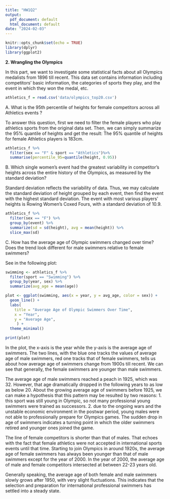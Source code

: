 ```yaml
---
title: "HW1Q2"
output:
  pdf_document: default
  html_document: default
date: "2024-02-03"
---
```


```r
knitr::opts_chunk$set(echo = TRUE)
library(dplyr)
library(ggplot2)
```

**2. Wrangling the Olympics**

In this part, we want to investigate some statistical facts about all Olympics medalists from 1896 till recent. This data set contains information including competitors' basic information, the categories of sports they play, and the event in which they won the medal, etc. 

```r

athletics_f = read.csv('data/olympics_top20.csv')

```

A. What is the 95th percentile of heights for female competitors across all Athletics events ? 

To answer this question, first we need to filter the female players who play athletics sports from the original data set. Then, we can simply summarize the 95% quantile of heights and get the result: The 95% quantile of heights for female Athletics players is 183cm. 
```r

athletics_f %>% 
  filter(sex == "F" & sport == "Athletics")%>%
  summarise(percentile_95=quantile(height, 0.95))

```

B. Which single women's event had the greatest variability in competitor's heights across the entire history of the Olympics, as measured by the standard deviation?

Standard deviation reflects the variability of data. Thus, we may calculate the standard deviation of height grouped by each event, then find the event with the highest standard deviation. The event with most various players' heights is Rowing Women's Coxed Fours, with a standard deviation of 10.9. 

```r

athletics_f %>%
  filter(sex == "F") %>%
  group_by(event) %>%
  summarize(sd = sd(height), avg = mean(height)) %>%
  slice_max(sd)

```

C. How has the average age of Olympic swimmers changed over time? Does the trend look different for male swimmers relative to female swimmers? 

See in the following plot:

```r

swimming <- athletics_f %>%
  filter(sport == "Swimming") %>%
  group_by(year, sex) %>%
  summarize(avg_age = mean(age))

plot <- ggplot(swimming, aes(x = year, y = avg_age, color = sex)) +
  geom_line() +
  labs(
    title = "Average Age of Olympic Swimmers Over Time",
    x = "Year",
    y = "Average Age",
     ) +
  theme_minimal()

print(plot)

```

In the plot, the x-axis is the year while the y-axis is the average age of swimmers. The two lines, with the blue one tracks the values of average age of male swimmers, red one tracks that of female swimmers, tells us about how average age of swimmers change from 1900s till recent. We can see that generally, the female swimmers are younger than male swimmers. 

The average age of male swimmers reached a peach in 1925, which was 32. However, that age dramatically dropped in the following years to as low as below 20. About the growing average age of swimmers before 1925, we can make a hypothesis that this pattern may be resulted by two reasons: 1. this sport was still young in Olympic, so not many professional young swimmers were trained as successors. 2. due to the ongoing wars and the unstable economic environment in the postwar period, young males were not able to professionally prepare for Olympics games. The sudden drop in age of swimmers indicates a turning point in which the older swimmers retired and younger ones joined the game. 

The line of female competitors is shorter than that of males. That echoes with the fact that female athletics were not accepted in international sports events until that time. Starting to join Olympics in around 1920s, the average age of female swimmers has always been younger than that of male swimmers except for the year of 2000. In the year of 2000, the average age of male and female competitors intersected at between 22-23 years old. 

Generally speaking, the average age of both female and male swimmers slowly grows after 1950, with very slight fluctuations. This indicates that the selection and preparation for international professional swimmers has settled into a steady state. 
